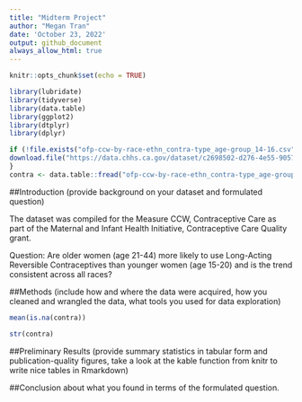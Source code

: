 ```yaml
---
title: "Midterm Project"
author: "Megan Tran"
date: 'October 23, 2022'
output: github_document
always_allow_html: true
---
```


```r
knitr::opts_chunk$set(echo = TRUE)
```

```r
library(lubridate)
library(tidyverse)
library(data.table)
library(ggplot2)
library(dtplyr)
library(dplyr)
```


```r
if (!file.exists("ofp-ccw-by-race-ethn_contra-type_age-group_14-16.csv")) {
download.file("https://data.chhs.ca.gov/dataset/c2698502-d276-4e55-9057-8153e39d21b1/resource/12a73f54-dcf4-4e38-843c-e988385be69b/download/ofp-ccw-by-race-ethn_contra-type_age-group_14-16.csv", "ofp-ccw-by-race-ethn_contra-type_age-group_14-16.csv", method="libcurl", timeout = 60) 
}
contra <- data.table::fread("ofp-ccw-by-race-ethn_contra-type_age-group_14-16.csv") 
```


##Introduction 
(provide background on your dataset and formulated question)


The dataset was compiled for the Measure CCW, Contraceptive Care as part of the Maternal and Infant Health Initiative, Contraceptive Care Quality grant. 


Question: Are older women (age 21-44) more likely to use Long-Acting Reversible Contraceptives than younger women (age 15-20) and is the trend consistent across all races?




##Methods 
(include how and where the data were acquired, how you cleaned and wrangled the data, what tools you used for data exploration)



```r
mean(is.na(contra))
```

```r
str(contra)
```




##Preliminary Results 
(provide summary statistics in tabular form and publication-quality figures, take a look at the kable function from knitr to write nice tables in Rmarkdown)




##Conclusion about what you found in terms of the formulated question.














